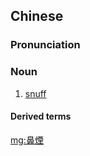 {{also|鼻烟}}
==Chinese==
{{zh-forms|s=鼻烟}}

===Pronunciation===
{{zh-pron
|m=bíyān
|cat=n
}}

===Noun===
{{zh-noun}}

# [[snuff]] {{gloss|fine-ground tobacco}}

====Derived terms====
{{zh-der|鼻煙壺}}

[[mg:鼻煙]]